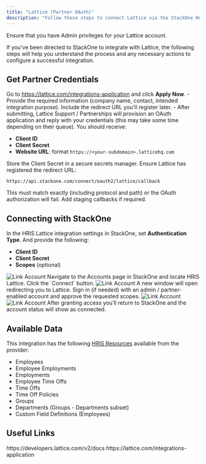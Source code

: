 ```yaml
---
title: "Lattice (Partner OAuth)"
description: "Follow these steps to connect Lattice via the StackOne Hub successfully."
---
```



<Warning>
   Ensure that you have Admin privileges for your Lattice account.
</Warning>

If you've been directed to StackOne to integrate with Lattice, the following steps will help you understand the process and any necessary actions to configure a successful integration.

## Get Partner Credentials

<Steps>
  <Step title="Open the Partner Application Form">
    Go to <a href="https://lattice.com/integrations-application" target="_blank" rel="noopener noreferrer">https://lattice.com/integrations-application</a> and click <b>Apply Now</b>.
  </Step>
  <Step title="Submit Required Details">
    - Provide the required information (company name, contact, intended integration purpose). Include the redirect URL you'll register later. 
    - After submitting, Lattice Support / Partnerships will provision an OAuth application and reply with your credentials (this may take some time depending on their queue).
  </Step>
  <Step title="Receive Credentials">
    You should receive:
    <ul>
      <li><b>Client ID</b></li>
      <li><b>Client Secret</b></li>
      <li><b>Website URL</b>: format <code>https://&lt;your-subdomain&gt;.latticehq.com</code></li>
    </ul>
    Store the Client Secret in a secure secrets manager.
  </Step>
  <Step title="Register / Confirm Redirect URL">
    Ensure Lattice has registered the redirect URL:
    <pre><code>https://api.stackone.com/connect/oauth2/lattice/callback</code></pre>
    This must match exactly (including protocol and path) or the OAuth authorization will fail. Add staging callbacks if required.
  </Step>
</Steps>

## Connecting with StackOne

<Steps>
  <Step title="Select Authentication Type & Configure Credentials">
    In the HRIS Lattice integration settings in StackOne, set <b>Authentication Type</b>. And provide the following:
    <ul>
      <li><b>Client ID</b></li>
      <li><b>Client Secret</b></li>
      <li><b>Scopes</b> (optional)</li>
    </ul>
     <Frame>
      <img className='rounded-md' style={{ margin: '0 auto', border: '1px solid #efefef' }} alt="Link Account" src="/images/lattice-hris/image1.png" />
    </Frame>
  </Step>
  <Step title="Open the Accounts page">
    Navigate to the Accounts page in StackOne and locate HRIS Lattice. Click the `Connect` button.
     <Frame>
      <img className='rounded-md' style={{ margin: '0 auto', border: '1px solid #efefef' }} alt="Link Account" src="/images/lattice-hris/image2.png" />
    </Frame>
  </Step>
  <Step title="Authorize in Lattice">
    A new window will open redirecting you to Lattice. Sign in (if needed) with an admin / partner-enabled account and approve the requested scopes.
     <Frame>
      <img className='rounded-md' style={{ margin: '0 auto', border: '1px solid #efefef' }} alt="Link Account" src="/images/lattice-hris/image3.png" />
    </Frame>
     <Frame>
      <img className='rounded-md' style={{ margin: '0 auto', border: '1px solid #efefef' }} alt="Link Account" src="/images/lattice-hris/image4.png" />
    </Frame>
  </Step>
  <Step title="Completion">
    After granting access you’ll return to StackOne and the account status will show as connected.
  </Step>
</Steps>

## Available Data
This integration has the following [HRIS Resources](https://docs.stackone.com/reference/getting-started-with-your-api) available from the provider:
<ul>
  <li>Employees</li>
  <li>Employee Employments</li>
  <li>Employments</li>
  <li>Employee Time Offs</li>
  <li>Time Offs</li>
  <li>Time Off Policies</li>
  <li>Groups</li>
  <li>Departments (Groups - Departments subset)</li>
  <li>Custom Field Definitions (Employees)</li>
</ul>

## Useful Links
<Card title="Lattice v2 API Docs" icon="link" href="https://developers.lattice.com/v2/docs">
  https://developers.lattice.com/v2/docs
</Card>
<Card title="Lattice Partner / Integration Application" icon="link" href="https://lattice.com/integrations-application">
  https://lattice.com/integrations-application
</Card>

<IntegrationFooter />
